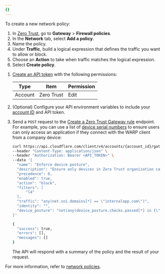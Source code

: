 ```yaml
---
{}
---
```



To create a new network policy:

<Tabs syncKey="dashPlusAPI"> <TabItem label="Dashboard">

1. In [Zero Trust](https://one.dash.cloudflare.com/), go to **Gateway** > **Firewall policies**.
2. In the **Network** tab, select **Add a policy**.
3. Name the policy.
4. Under **Traffic**, build a logical expression that defines the traffic you want to allow or block.
5. Choose an **Action** to take when traffic matches the logical expression.
   <Render
   	file="gateway/policies/enforce-device-posture"
   	product="cloudflare-one"
   />
6. Select **Create policy**.

</TabItem>

<TabItem label="API">

1. [Create an API token](/fundamentals/api/get-started/create-token/) with the following permissions:

   | Type    | Item       | Permission |
   | ------- | ---------- | ---------- |
   | Account | Zero Trust | Edit       |

2. (Optional) Configure your API environment variables to include your [account ID](/fundamentals/setup/find-account-and-zone-ids/) and API token.
3. Send a `POST` request to the [Create a Zero Trust Gateway rule](/api/resources/zero_trust/subresources/gateway/subresources/rules/methods/create/) endpoint. For example, you can use a list of [device serial numbers](/cloudflare-one/identity/devices/warp-client-checks/corp-device/) to ensure users can only access an application if they connect with the WARP client from a company device:

   ```sh title="curl API network policy example"
   curl https://api.cloudflare.com/client/v4/accounts/{account_id}/gateway/rules \
   --header "Content-Type: application/json" \
   --header "Authorization: Bearer <API_TOKEN>" \
   --data '{
     "name": "Enforce device posture",
     "description": "Ensure only devices in Zero Trust organization can connect to application",
     "precedence": 0,
     "enabled": true,
     "action": "block",
     "filters": [
     	 "l4"
     ],
     "traffic": "any(net.sni.domains[*] == \"internalapp.com\")",
     "identity": "",
     "device_posture": "not(any(device_posture.checks.passed[*] in {\"<LIST_UUID>\"}))"
   }'
   ```

   ```sh output
   {
   	 "success": true,
   	 "errors": [],
   	 "messages": []
   }
   ```

   The API will respond with a summary of the policy and the result of your request.

</TabItem> </Tabs>

For more information, refer to [network policies](/cloudflare-one/policies/gateway/network-policies/).

